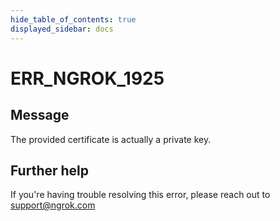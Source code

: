 ```yaml
---
hide_table_of_contents: true
displayed_sidebar: docs
---
```



# ERR_NGROK_1925

## Message

The provided certificate is actually a private key.

<ErrorDetails error="err_ngrok_1925" />

## Further help

If you're having trouble resolving this error, please reach out to [support@ngrok.com](mailto:support@ngrok.com?subject=Help%20with%20ERR_NGROK_1925)
